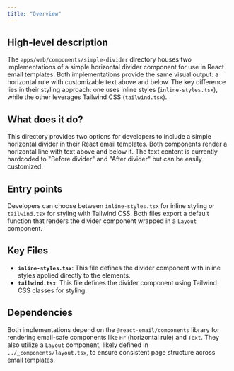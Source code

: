 ```yaml
---
title: "Overview"
---
```


## High-level description
The `apps/web/components/simple-divider` directory houses two implementations of a simple horizontal divider component for use in React email templates. Both implementations provide the same visual output: a horizontal rule with customizable text above and below. The key difference lies in their styling approach: one uses inline styles (`inline-styles.tsx`), while the other leverages Tailwind CSS (`tailwind.tsx`).

## What does it do?
This directory provides two options for developers to include a simple horizontal divider in their React email templates. Both components render a horizontal line with text above and below it. The text content is currently hardcoded to "Before divider" and "After divider" but can be easily customized.

## Entry points
Developers can choose between `inline-styles.tsx` for inline styling or `tailwind.tsx` for styling with Tailwind CSS. Both files export a default function that renders the divider component wrapped in a `Layout` component.

## Key Files
- **`inline-styles.tsx`**: This file defines the divider component with inline styles applied directly to the elements.
- **`tailwind.tsx`**: This file defines the divider component using Tailwind CSS classes for styling.

## Dependencies
Both implementations depend on the `@react-email/components` library for rendering email-safe components like `Hr` (horizontal rule) and `Text`. They also utilize a `Layout` component, likely defined in `../_components/layout.tsx`, to ensure consistent page structure across email templates.
